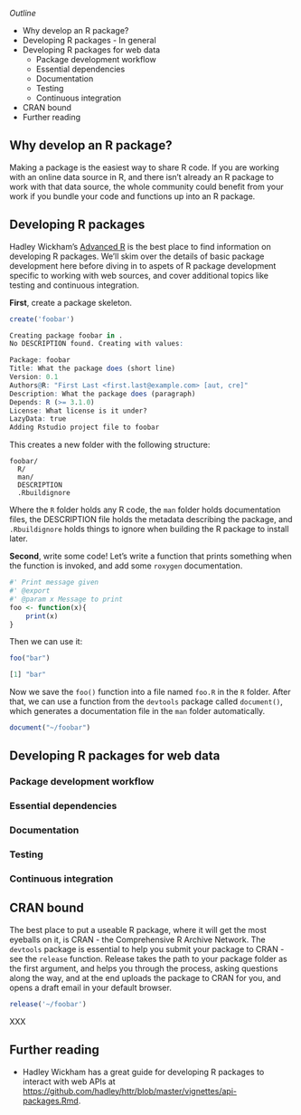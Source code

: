 _Outline_

* Why develop an R package?
* Developing R packages - In general
* Developing R packages for web data
  * Package development workflow
  * Essential dependencies
  * Documentation
  * Testing
  * Continuous integration
* CRAN bound
* Further reading

## Why develop an R package?

Making a package is the easiest way to share R code. If you are working with an online data source in R, and there isn't already an R package to work with that data source, the whole community could benefit from your work if you bundle your code and functions up into an R package.

## Developing R packages

Hadley Wickham's [Advanced R][advrbook] is the best place to find information on developing R packages. We'll skim over the details of basic package development here before diving in to aspets of R package development specific to working with web sources, and cover additional topics like testing and continuous integration.

__First__, create a package skeleton.

```r
create('foobar')
```

```r
Creating package foobar in .
No DESCRIPTION found. Creating with values:

Package: foobar
Title: What the package does (short line)
Version: 0.1
Authors@R: "First Last <first.last@example.com> [aut, cre]"
Description: What the package does (paragraph)
Depends: R (>= 3.1.0)
License: What license is it under?
LazyData: true
Adding Rstudio project file to foobar
```

This creates a new folder with the following structure:

```
foobar/
  R/
  man/
  DESCRIPTION
  .Rbuildignore
```

Where the `R` folder holds any R code, the `man` folder holds documentation files, the DESCRIPTION file holds the metadata describing the package, and `.Rbuildignore` holds things to ignore when building the R package to install later.

__Second__, write some code! Let's write a function that prints something when the function is invoked, and add some `roxygen` documentation.

```r
#' Print message given
#' @export
#' @param x Message to print
foo <- function(x){
	print(x)
}
```

Then we can use it:

```r
foo("bar")
```

```r
[1] "bar"
```

Now we save the `foo()` function into a file named `foo.R` in the `R` folder. After that, we can use a function from the `devtools` package called `document()`, which generates a documentation file in the `man` folder automatically.

```r
document("~/foobar")
```



## Developing R packages for web data

### Package development workflow
### Essential dependencies
### Documentation
### Testing
### Continuous integration

## CRAN bound

The best place to put a useable R package, where it will get the most eyeballs on it, is CRAN - the Comprehensive R Archive Network. The `devtools` package is essential to help you submit your package to CRAN - see the `release` function. Release takes the path to your package folder as the first argument, and helps you through the process, asking questions along the way, and at the end uploads the package to CRAN for you, and opens a draft email in your default browser.

```r
release('~/foobar')
```

XXX

## Further reading

* Hadley Wickham has a great guide for developing R packages to interact with web APIs at [https://github.com/hadley/httr/blob/master/vignettes/api-packages.Rmd](https://github.com/hadley/httr/blob/master/vignettes/api-packages.Rmd).


[advrbook]: #
